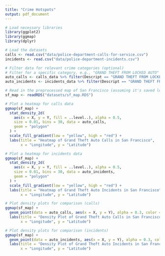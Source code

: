 ```yaml
---
title: "Crime Hotspots"
output: pdf_document
---
```



```r
# Load necessary libraries
library(ggplot2)
library(ggmap)
library(dplyr)

# Load the datasets
calls <- read.csv("data/police-department-calls-for-service.csv")
incidents <- read.csv("data/police-department-incidents.csv")
```

```r
# Filter data for relevant crime categories (optional)
# Filter for a specific category, e.g., "GRAND THEFT FROM LOCKED AUTO"
auto_calls <- calls_data %>% filter(Descript == "GRAND THEFT FROM LOCKED AUTO")
auto_incidents <- incidents_data %>% filter(Descript == "GRAND THEFT FROM LOCKED AUTO")
```
```r
# Read in the preprocessed map of San Francisco (assuming it's saved locally as sf_map.RDS)
sf_map <- readRDS("datasets/sf_map.RDS")
```
```r
# Plot a heatmap for calls data
ggmap(sf_map) +
  stat_density_2d(
    aes(x = X, y = Y, fill = ..level..), alpha = 0.5,
    size = 0.01, bins = 30, data = auto_calls,
    geom = "polygon"
  ) +
  scale_fill_gradient(low = "yellow", high = "red") +
  labs(title = "Heatmap of Grand Theft Auto Calls in San Francisco",
       x = "Longitude", y = "Latitude")

# Plot a heatmap for incidents data
ggmap(sf_map) +
  stat_density_2d(
    aes(x = X, y = Y, fill = ..level..), alpha = 0.5,
    size = 0.01, bins = 30, data = auto_incidents,
    geom = "polygon"
  ) +
  scale_fill_gradient(low = "yellow", high = "red") +
  labs(title = "Heatmap of Grand Theft Auto Incidents in San Francisco",
       x = "Longitude", y = "Latitude")

# Plot density plots for comparison (calls)
ggmap(sf_map) +
  geom_point(data = auto_calls, aes(x = X, y = Y), alpha = 0.3, color = "blue") +
  labs(title = "Density Plot of Grand Theft Auto Calls in San Francisco",
       x = "Longitude", y = "Latitude")

# Plot density plots for comparison (incidents)
ggmap(sf_map) +
  geom_point(data = auto_incidents, aes(x = X, y = Y), alpha = 0.3, color = "red") +
  labs(title = "Density Plot of Grand Theft Auto Incidents in San Francisco",
       x = "Longitude", y = "Latitude")
```
